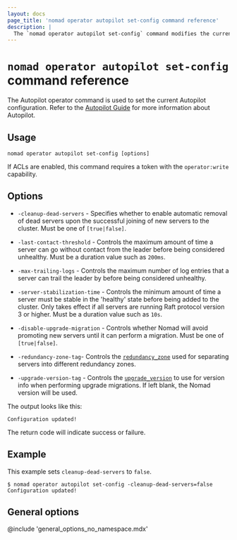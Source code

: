 ```yaml
---
layout: docs
page_title: 'nomad operator autopilot set-config command reference'
description: |
  The `nomad operator autopilot set-config` command modifies the current Autopilot configuration.
---
```


# `nomad operator autopilot set-config` command reference

The Autopilot operator command is used to set the current Autopilot
configuration. Refer to the [Autopilot Guide][autopilot-guide] for more information about Autopilot.

## Usage

```plaintext
nomad operator autopilot set-config [options]
```

If ACLs are enabled, this command requires a token with the `operator:write`
capability.

## Options

- `-cleanup-dead-servers` - Specifies whether to enable automatic removal of
  dead servers upon the successful joining of new servers to the cluster. Must be
  one of `[true|false]`.

- `-last-contact-threshold` - Controls the maximum amount of time a server can
  go without contact from the leader before being considered unhealthy. Must be a
  duration value such as `200ms`.

- `-max-trailing-logs` - Controls the maximum number of log entries that a
  server can trail the leader by before being considered unhealthy.

- `-server-stabilization-time` - Controls the minimum amount of time a server
  must be stable in the 'healthy' state before being added to the cluster. Only
  takes effect if all servers are running Raft protocol version 3 or higher. Must
  be a duration value such as `10s`.

- `-disable-upgrade-migration` -  <EnterpriseAlert inline/> Controls whether Nomad will
  avoid promoting new servers until it can perform a migration. Must be one of
  `[true|false]`.

- `-redundancy-zone-tag`- <EnterpriseAlert inline/> Controls the [`redundancy_zone`]
  used for separating servers into different redundancy zones.

- `-upgrade-version-tag` - <EnterpriseAlert inline/> Controls the [`upgrade_version`] to
  use for version info when performing upgrade migrations. If left blank, the
  Nomad version will be used.

The output looks like this:

```plaintext
Configuration updated!
```

The return code will indicate success or failure.

## Example

This example sets `cleanup-dead-servers` to `false`.

```shell-session
$ nomad operator autopilot set-config -cleanup-dead-servers=false
Configuration updated!
```

## General options

@include 'general_options_no_namespace.mdx'

[`redundancy_zone`]: /nomad/docs/configuration/server#redundancy_zone
[`upgrade_version`]: /nomad/docs/configuration/server#upgrade_version
[autopilot-guide]: /nomad/docs/manage/autopilot
